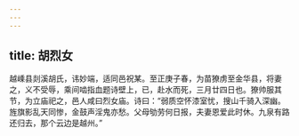```yaml
---
---
---
```

title: 胡烈女
---




越嵊县剡溪胡氏，讳妙端，适同邑祝某。至正庚子春，为苗獠虏至金华县，将妻之，义不受辱，乘间啮指血题诗壁上，已，赴水而死，三月廿四日也。獠帅服其节，为立庙祀之，邑人咸曰烈女庙。诗曰：“弱质空怀漆室忧，搜山千骑入深幽。旌旗影乱天同惨，金鼓声淫鬼亦愁。父母劬劳何日报，夫妻恩爱此时休。九泉有路还归去，那个云边是越州。”